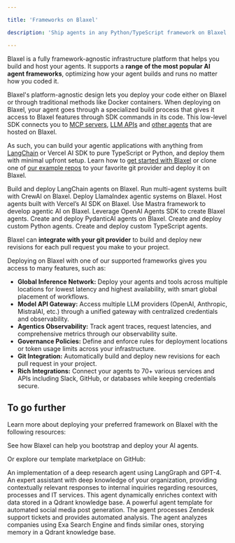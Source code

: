 ```yaml
---

title: 'Frameworks on Blaxel'

description: 'Ship agents in any Python/TypeScript framework on Blaxel.'

---
```


Blaxel is a fully framework-agnostic infrastructure platform that helps you build and host your agents. It supports a **range of the most popular AI agent frameworks**, optimizing how your agent builds and runs no matter how you coded it. 

Blaxel's platform-agnostic design lets you deploy your code either on Blaxel or through traditional methods like Docker containers. When deploying on Blaxel, your agent goes through a specialized build process that gives it access to Blaxel features through SDK commands in its code. This low-level SDK connects you to [MCP servers](../Functions/Overview%2015347e47b1ea8038813fef14c49dfd5e), [LLM APIs](../Models/Overview%2015347e47b1ea80f48cbcd345aafd924a) and [other agents](../Agents/Overview) that are hosted on Blaxel.

As such, you can build your agentic applications with anything from [LangChain](https://www.langchain.com/) or Vercel AI SDK to pure TypeScript or Python, and deploy them with minimal upfront setup. Learn how to [get started with Blaxel](../Get-started) or clone one of [our example repos](https://github.com/beamlit/templates/tree/main) to your favorite git provider and deploy it on Blaxel.

<CardGroup cols={2}>
<Card title="LangChain" icon="crow" href="/Frameworks/LangChain">
Build and deploy LangChain agents on Blaxel.
</Card>
<Card title="CrewAI" icon="c" href="/Frameworks/CrewAI">
Run multi-agent systems built with CrewAI on Blaxel.
</Card>
<Card title="LlamaIndex" icon="horse" href="/Frameworks/LlamaIndex">
Deploy LlamaIndex agentic systems on Blaxel.
</Card>
<Card title="Vercel AI SDK" icon="square-caret-up" href="/Frameworks/Vercel-AI">
Host agents built with Vercel’s AI SDK on Blaxel.
</Card>
<Card title="Mastra" icon="star-of-life" href="/Frameworks/Mastra">
Use Mastra framework to develop agentic AI on Blaxel.
</Card>
<Card title="OpenAI Agents SDK" icon="o" href="/Frameworks/OpenAI-Agents">
Leverage OpenAI Agents SDK to create Blaxel agents.
</Card>
<Card title="PydanticAI" icon="star" href="/Frameworks/PydanticAI">
Create and deploy PydanticAI agents on Blaxel.
</Card>
<Card title="Custom Python" icon="python" href="/Agents/Develop-an-agent-py">
Create and deploy custom Python agents.
</Card>
<Card title="Custom TypeScript" icon="js" href="/Agents/Develop-an-agent-ts">
Create and deploy custom TypeScript agents.
</Card>
</CardGroup>

Blaxel can **integrate with your git provider** to build and deploy new revisions for each pull request you make to your project.

Deploying on Blaxel with one of our supported frameworks gives you access to many features, such as:

- **Global Inference Network:** Deploy your agents and tools across multiple locations for lowest latency and highest availability, with smart global placement of workflows.
- **Model API Gateway:** Access multiple LLM providers (OpenAI, Anthropic, MistralAI, etc.) through a unified gateway with centralized credentials and observability.
- **Agentics Observability:** Track agent traces, request latencies, and comprehensive metrics through our observability suite.
- **Governance Policies:** Define and enforce rules for deployment locations or token usage limits across your infrastructure.
- **Git Integration:** Automatically build and deploy new revisions for each pull request in your project.
- **Rich Integrations:** Connect your agents to 70+ various services and APIs including Slack, GitHub, or databases while keeping credentials secure.

## To go further

Learn more about deploying your preferred framework on Blaxel with the following resources:

<Card title="Read about our deployment features" icon="earth-americas" href="/Agents/Develop-an-agent">
See how Blaxel can help you bootstrap and deploy your AI agents.
</Card>

Or explore our template marketplace on GitHub:

<CardGroup cols={2}>

<Card title="Deep Research" icon="atom" href="https://github.com/beamlit/template-deepresearch">
An implementation of a deep research agent using LangGraph and GPT-4.
</Card>

<Card title="Corporate Cortex" icon="building" href="https://github.com/beamlit/template-corporate-cortex">
An expert assistant with deep knowledge of your organization, providing contextually relevant responses to internal inquiries regarding resources, processes and IT services.
</Card>

<Card title="Sales KPI Reporter" icon="chart-line" href="https://github.com/beamlit/template-sales-kpi-reporter/tree/main">
This agent dynamically enriches context with data stored in a Qdrant knowledge base.
</Card>

<Card title="Social Post Generator" icon="thumbs-up" href="https://github.com/beamlit/template-social-post-generator">
A powerful agent template for automated social media post generation.
</Card>

<Card title="Zendesk Ticket Analyzer" icon="headset" href="https://github.com/beamlit/template-zendesk-ticket-analyzer">
The agent processes Zendesk support tickets and provides automated analysis.
</Card>

<Card title="Similar Company Finder" icon="magnifying-glass" href="https://github.com/beamlit/template-similar-company-finder">
The agent analyzes companies using Exa Search Engine and finds similar ones, storying memory in a Qdrant knowledge base.
</Card>

</CardGroup>